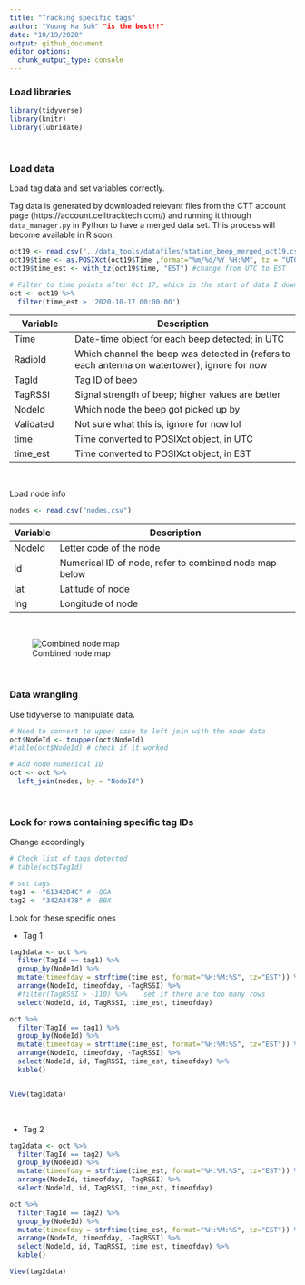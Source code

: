 ```yaml
---
title: "Tracking specific tags"
author: "Young Ha Suh" "is the best!!"  
date: "10/19/2020"
output: github_document
editor_options: 
  chunk_output_type: console
---
```


### Load libraries
```r
library(tidyverse)
library(knitr)
library(lubridate)
```

<br>

### Load data

Load tag data and set variables correctly. 

Tag data is generated by downloaded relevant files from the CTT account page (https://account.celltracktech.com/) and running it through `data_manager.py`  in Python to have a merged data set. This process will become available in R soon.

```r
oct19 <- read.csv("../data_tools/datafiles/station_beep_merged_oct19.csv" )
oct19$time <- as.POSIXct(oct19$Time ,format="%m/%d/%Y %H:%M", tz = "UTC")
oct19$time_est <- with_tz(oct19$time, "EST") #change from UTC to EST

# Filter to time points after Oct 17, which is the start of data I downloaded
oct <- oct19 %>% 
  filter(time_est > '2020-10-17 00:00:00')
```

| Variable  | Description  |
|------------|-------------------------------------------|
| Time | Date-time object for each beep detected; in UTC |
| RadioId  | Which channel the beep was detected in (refers to each antenna on watertower), ignore for now |
| TagId  | Tag ID of beep |
| TagRSSI  | Signal strength of beep; higher values are better |
| NodeId  | Which node the beep got picked up by |
| Validated | Not sure what this is, ignore for now lol |
| time | Time converted to POSIXct object, in UTC |
| time_est | Time converted to POSIXct object, in EST |


<br>

Load node info
```r
nodes <- read.csv("nodes.csv")
```

| Variable  | Description  |
|------------|-------------------------------------------|
| NodeId | Letter code of the node |
| id  | Numerical ID of node, refer to combined node map below |
| lat  | Latitude of node |
| lng  | Longitude of node |

<br>

![Combined node map](nodemap.png)

<br>


### Data wrangling 

Use tidyverse to manipulate data. 

```r
# Need to convert to upper case to left join with the node data
oct$NodeId <- toupper(oct$NodeId)
#table(oct$NodeId) # check if it worked

# Add node numerical ID
oct <- oct %>% 
  left_join(nodes, by = "NodeId")
```

<br>

### Look for rows containing specific tag IDs

Change accordingly
```r
# Check list of tags detected
# table(oct$TagId)

# set tags
tag1 <- "61342D4C" # -QGA
tag2 <- "342A3478" # -BBX
```

Look for these specific ones

* Tag 1
```r
tag1data <- oct %>% 
  filter(TagId == tag1) %>% 
  group_by(NodeId) %>% 
  mutate(timeofday = strftime(time_est, format="%H:%M:%S", tz="EST")) %>% 
  arrange(NodeId, timeofday, -TagRSSI) %>% 
  #filter(TagRSSI > -110) %>%    set if there are too many rows
  select(NodeId, id, TagRSSI, time_est, timeofday)

oct %>% 
  filter(TagId == tag1) %>% 
  group_by(NodeId) %>% 
  mutate(timeofday = strftime(time_est, format="%H:%M:%S", tz="EST")) %>% 
  arrange(NodeId, timeofday, -TagRSSI) %>% 
  select(NodeId, id, TagRSSI, time_est, timeofday) %>% 
  kable()


View(tag1data)
```

<br> 

* Tag 2
```r
tag2data <- oct %>% 
  filter(TagId == tag2) %>% 
  group_by(NodeId) %>% 
  mutate(timeofday = strftime(time_est, format="%H:%M:%S", tz="EST")) %>% 
  arrange(NodeId, timeofday, -TagRSSI) %>% 
  select(NodeId, id, TagRSSI, time_est, timeofday)

oct %>% 
  filter(TagId == tag2) %>% 
  group_by(NodeId) %>% 
  mutate(timeofday = strftime(time_est, format="%H:%M:%S", tz="EST")) %>% 
  arrange(NodeId, timeofday, -TagRSSI) %>% 
  select(NodeId, id, TagRSSI, time_est, timeofday) %>% 
  kable()

View(tag2data)
```

